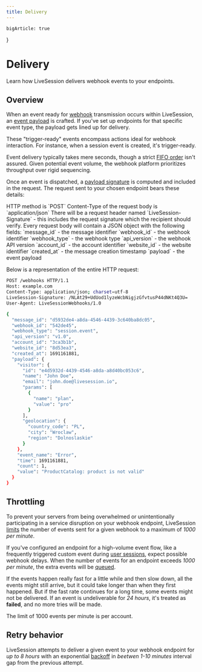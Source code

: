 ```yaml
---
title: Delivery
---
```


    bigArticle: true
}

# Delivery
<Subtitle>
    Learn how LiveSession delivers webhook events to your endpoints.
</Subtitle>

## Overview
When an event ready for [webhook](https://livesession.io) transmission occurs within LiveSession, an [event payload](#) is crafted.
If you've set up endpoints for that specific event type, the payload gets lined up for delivery.

These "trigger-ready" events encompass actions ideal for webhook interaction.
For instance, when a session event is created, it's trigger-ready.

Event delivery typically takes mere seconds, though a strict [FIFO order](https://en.wikipedia.org/wiki/FIFO_(computing_and_electronics)) isn't assured.
Given potential event volume, the webhook platform prioritizes throughput over rigid sequencing.

Once an event is dispatched, a [payload signature](https://livesession.io) is computed and included in the request.
The request sent to your chosen endpoint bears these details:

<Steps>
    <Steps.Item>
        HTTP method is `POST`
    </Steps.Item>
    <Steps.Item>
        Content-Type of the request body is `application/json`
    </Steps.Item>
    <Steps.Item>
        There will be a request header named `LiveSession-Signature` - this includes the request signature which the recipient should verify.
    </Steps.Item>
    <Steps.Item>
        Every request body will contain a JSON object with the following fields:
        <Steps>
            <Steps.Item>
                `message_id` - the message identifier
            </Steps.Item>
            <Steps.Item>
                `webhook_id` - the webhook identifier
            </Steps.Item>
            <Steps.Item>
                `webhook_type` - the webhook type
            </Steps.Item>
            <Steps.Item>
                `api_version` - the webhook API version
            </Steps.Item>
            <Steps.Item>
                `account_id` - the account identifier
            </Steps.Item>
            <Steps.Item>
                `website_id` - the website identifier
            </Steps.Item>
            <Steps.Item>
                `created_at` - the message creation timestamp
            </Steps.Item>
            <Steps.Item>
                `payload` - the event payload
            </Steps.Item>
        </Steps>
    </Steps.Item>
</Steps>

Below is a representation of the entire HTTP request:

```bash
POST /webhooks HTTP/1.1
Host: example.com
Content-Type: application/json; charset=utf-8
LiveSession-Signature: /NLAt29+UdUod1lyzeWcbNigjzGfvtusP44dNKt4Q3U=
User-Agent: LiveSessionWebhooks/1.0

{
  "message_id": "d5932de4-a8da-4546-4439-3c640ba8dc05",
  "webhook_id": "542de45",
  "webhook_type": "session.event",
  "api_version": "v1.0",
  "account_id": "3ca3b1b",
  "website_id": "8d53ea3",
  "created_at": 1691161881,
  "payload": {
    "visitor": {
      "id": "e4d5932d-4439-4546-a8da-a8d40bc053c6",
      "name": "John Doe",
      "email": "john.doe@livesession.io",
      "params": [
        {
          "name": "plan",
          "value": "pro"
        }
      ],
      "geolocation": {
        "country_code": "PL",
        "city": "Wroclaw",
        "region": "Dolnoslaskie"
      }
    },
    "event_name": "Error",
    "time": 1691161881,
    "count": 1,
    "value": "ProductCatalog: product is not valid"
  }
}
```

## Throttling
To prevent your servers from being overwhelmed or unintentionally participating in a service disruption on your webhook endpoint,
LiveSession [limits](https://livesession.io) the number of events sent for a given webhook to a maximum of *1000 per minute*.

If you've configured an endpoint for a high-volume event flow, like a frequently triggered custom event during [user sessions](https://livesession.io),
expect possible webhook delays.
When the number of events for an endpoint exceeds *1000 per minute*, the extra events will be [queued](https://livesession.io).

If the events happen really fast for a little while and then slow down, all the events might still arrive, but it could take longer than when they first happened.
But if the fast rate continues for a long time, some events might not be delivered.
If an event is undeliverable for *24 hours*, it's treated as **failed**, and no more tries will be made.

<Callout>
The limit of 1000 events per minute is per account.
</Callout>

## Retry behavior
LiveSession attempts to deliver a given event to your webhook endpoint for *up to 8 hours* with an exponential [backoff](https://en.wikipedia.org/wiki/Exponential_backoff)
in *beetwen 1-10 minutes* interval gap from the previous attempt.